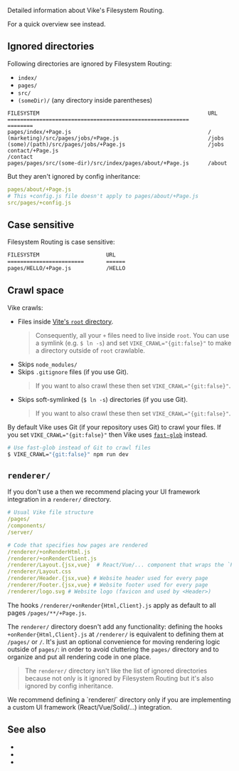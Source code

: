 
Detailed information about Vike's Filesystem Routing.

For a quick overview see <Link href="/routing#filesystem-routing" doNotInferSectionTitle /> instead.

## Ignored directories

Following directories are ignored by Filesystem Routing:
 - `index/`
 - `pages/`
 - `src/`
 - `(someDir)/` (any directory inside parentheses)

```
FILESYSTEM                                                     URL
=========================================================      ========
pages/index/+Page.js                                           /
(marketing)/src/pages/jobs/+Page.js                            /jobs
(some)/(path)/src/pages/jobs/+Page.js                          /jobs
contact/+Page.js                                               /contact
pages/pages/src/(some-dir)/src/index/pages/about/+Page.js      /about
```

But they aren't ignored by <Link href="/config#inheritance">config inheritance</Link>:
```yaml
pages/about/+Page.js
# This +config.js file doesn't apply to pages/about/+Page.js
src/pages/+config.js
```




## Case sensitive

Filesystem Routing is case sensitive:

```bash
FILESYSTEM                     URL
========================       ======
pages/HELLO/+Page.js           /HELLO
```


## Crawl space

Vike crawls:
- Files inside [Vite's `root` directory](https://vitejs.dev/config/shared-options.html#root).
  > Consequently, all your <Link href="/config#files">`+` files</Link> need to live inside `root`.
  > You can use a symlink (e.g. `$ ln -s`) and set `VIKE_CRAWL="{git:false}"` to make a directory outside of `root` crawlable.
- Skips `node_modules/`
- Skips `.gitignore` files (if you use Git).
  > If you want to also crawl these then set `VIKE_CRAWL="{git:false}"`.
- Skips soft-symlinked (`$ ln -s`) directories (if you use Git).
  > If you want to also crawl these then set `VIKE_CRAWL="{git:false}"`.

By default Vike uses Git (if your repository uses Git) to crawl your files. If you set `VIKE_CRAWL="{git:false}"` then Vike uses [`fast-glob`](https://github.com/mrmlnc/fast-glob) instead.

```bash
# Use fast-glob instead of Git to crawl files
$ VIKE_CRAWL="{git:false}" npm run dev
```

## `renderer/`

If you don't use a <UiFrameworkExtension /> then we recommend placing your UI framework integration in a `renderer/` directory.

```yaml
# Usual Vike file structure
/pages/
/components/
/server/

# Code that specifies how pages are rendered
/renderer/+onRenderHtml.js
/renderer/+onRenderClient.js
/renderer/Layout.{jsx,vue}  # React/Vue/... component that wraps the `Page` component
/renderer/Layout.css
/renderer/Header.{jsx,vue} # Website header used for every page
/renderer/Footer.{jsx,vue} # Website footer used for every page
/renderer/logo.svg # Website logo (favicon and used by <Header>)
```

The hooks `/renderer/+onRender{Html,Client}.js` apply as default to all pages `/pages/**/+Page.js`.

The `renderer/` directory doesn't add any functionality: defining the hooks `+onRender{Html,Client}.js` at `/renderer/` is equivalent to defining them at `/pages/` or `/`. It's just an optional convenience for moving rendering logic outside of `pages/`: in order to avoid cluttering the `pages/` directory and to organize and put all rendering code in one place.

> The `renderer/` directory isn't like the <Link href="#ignored-directories">list of ignored directories</Link> because not only is it ignored by Filesystem Routing but it's also ignored by <Link href="/config#inheritance">config inheritance</Link>.

<Warning>
We recommend defining a `renderer/` directory only if you are implementing a custom UI framework (React/Vue/Solid/...) integration.
</Warning>


## See also

 - <Link href="/routing" />
 - <Link href="/file-structure" />
 - <Link href="/filesystemRoutingRoot" />
